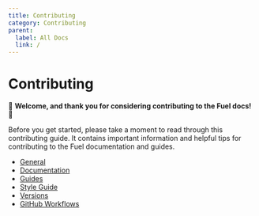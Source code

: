 ```yaml
---
title: Contributing
category: Contributing
parent:
  label: All Docs
  link: /
---
```


# Contributing

🌟 **Welcome, and thank you for considering contributing to the Fuel docs!** 🌟

Before you get started, please take a moment to read through this contributing guide.
It contains important information and helpful tips for contributing to the Fuel documentation and guides.

- [General](/docs/contributing/general)
- [Documentation](/docs/contributing/documentation)
- [Guides](/docs/contributing/guides)
- [Style Guide](/docs/contributing/style-guide)
- [Versions](/docs/contributing/versions)
- [GitHub Workflows](/docs/contributing/github-workflows)
